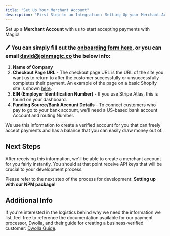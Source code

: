 ```yaml
---
title: "Set Up Your Merchant Account"
description: "First Step to an Integration: Setting Up your Merchant Account"
---
```


Set up a **Merchant Account** with us to start accepting payments with Magic!

### 🖊️ You can simply fill out the [onboarding form here](https://form.jotform.com/232558696763069), or you can email david@joinmagic.co the below info:

1. **Name of Company**
2. **Checkout Page URL** - The checkout page URL is the URL of the site you want us to return to after the customer successfully or unsuccessfully completes their payment. An example of the page on a basic Shopify site is shown [here](https://cdn.shopify.com/s/files/1/0200/7466/files/credit-card-security-text.png?v=1594127681).
3. **EIN (Employer Identification Number)** - If you use Stripe Atlas, this is found on your dashboard.
4. **Funding Source/Bank Account Details** - To connect customers who pay to go to your bank account, we'll need a US-based bank account Account and routing Number.

We use this information to create a verified account for you that can freely accept payments and has a balance that you can easily draw money out of.

## Next Steps

<Warning> 

After receiving this information, we'll be able to create a merchant account for you fairly instantly. You should at that point receive API keys that will be crucial to your development process.

</Warning> 

Please refer to the next step of the process for development: **Setting up with our NPM package**!


## Additional Info

If you're interested in the logistics behind why we need the information we list, feel free to reference the documentation available for our payment processor, Dwolla, and their guide for creating a business-verified customer: [Dwolla Guide](https://developers.dwolla.com/docs/balance/business-verified-customer).
